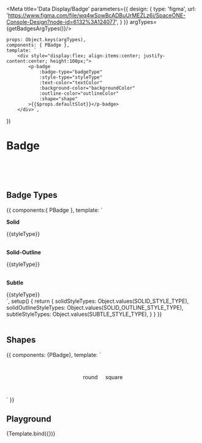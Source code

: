 
<Meta title='Data Display/Badge' parameters={{
    design: {
        type: 'figma',
        url: 'https://www.figma.com/file/wq4wSowBcADBuUrMEZLz6i/SpaceONE-Console-Design?node-id=6132%3A124077',
    }
}} argTypes={getBadgesArgTypes()}/>

    props: Object.keys(argTypes),
    components: { PBadge },
    template: `
        <div style="display:flex; align-items:center; justify-content:center; height:100px;">
            <p-badge
                :badge-type="badgeType"
                :style-type="styleType"
                :text-color="textColor"
                :background-color="backgroundColor"
                :outline-color="outlineColor"
                :shape="shape"
            >{{$props.defaultSlot}}</p-badge>
        </div>`,
})

# Badge

<br/>
<br/>
<br/>

## Badge Types

<Canvas>
    <Story name='Badge Types'>
        {{
            components:{ PBadge },
            template: `
                <div class="w-full h-full">
                    <p style="font-weight: bold">Solid</p>
                    <p-badge v-for="styleType in solidStyleTypes" badge-type="solid" :style-type="styleType" :key="Math.random().toString()" class="m-2">
                        {{styleType}}
                    </p-badge><br/><br/>
                    <p style="font-weight: bold">Solid-Outline</p>
                    <p-badge v-for="styleType in solidOutlineStyleTypes" badge-type="solid-outline" :style-type="styleType" :key="styleType" class="m-2">
                        {{styleType}}
                    </p-badge><br/><br/>
                    <p style="font-weight: bold">Subtle</p>
                    <p-badge v-for="styleType in subtleStyleTypes" badge-type="subtle" :style-type="styleType" :key="Math.random().toString()" class="m-2">
                        {{styleType}}
                    </p-badge>
                </div>`,
            setup() {
                return {
                    solidStyleTypes: Object.values(SOLID_STYLE_TYPE),
                    solidOutlineStyleTypes: Object.values(SOLID_OUTLINE_STYLE_TYPE),
                    subtleStyleTypes: Object.values(SUBTLE_STYLE_TYPE),
                }
            }
        }}
    </Story>
</Canvas>

<br/>
<br/>

## Shapes

<Canvas>
    <Story name="Shapes" height="100px">
        {{
            components: {PBadge},
            template: `
                <div style="display: flex; align-items: center; justify-content: center; height: 100px">
                    <p-badge shape="round">
                        <div>round</div>
                    </p-badge>
                    <p-badge shape="square" style="margin-left: 20px">
                        <div>square</div>
                    </p-badge>
                </div>`
        }}
    </Story>
</Canvas>

## Playground

<Canvas>
    <Story name="Playground" height="100px">
        {Template.bind({})}
    </Story>
</Canvas>

<ArgsTable story="Playground" />
